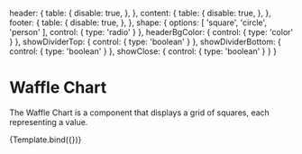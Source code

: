
<Meta
  title="Visualizations/Waffle Chart"
  component={CdcWaffleChart}
/>

  header: {
    table: {
      disable: true,
    },
  },
  content: {
    table: {
      disable: true,
    },
  },
  footer: {
    table: {
      disable: true,
    },
  },
  shape: {
    options: [ 'square', 'circle', 'person' ],
    control: { type: 'radio' }
  },
  headerBgColor: {
    control: { type: 'color' }
  },
  showDividerTop: {
    control: {
      type: 'boolean'
    }
  },
  showDividerBottom: {
    control: {
      type: 'boolean'
    }
  },
  showClose: {
    control: {
      type: 'boolean'
    }
  }
}

# Waffle Chart
The Waffle Chart is a component that displays a grid of squares, each representing a value.

<Canvas>
  <Story name="Default"
         args={{
           shape: 'square',
           title: 'Overdose Mortality Rates',
           content: 'of overdoses resulted in death.',
           subtext: 'This data is an example and does not reflect actual averages',
           orientation: 'horizontal',
           data: [
             {
               'Resulted in Death': 250,
               'Number of Overdoses': 600,
               'state': 'Alabama',
               'Year': '2010'
             },
             {
               'Resulted in Death': 16,
               'Number of Overdoses': 80,
               'state': 'Alaska',
               'Year': '2008'
             },
             {
               'Resulted in Death': 19,
               'Number of Overdoses': 100,
               'state': 'Alaska',
               'Year': '2010'
             },
             {
               'Resulted in Death': 93,
               'Number of Overdoses': 400,
               'state': 'Alaska',
               'Year': '2012'
             },
             {
               'Resulted in Death': 82,
               'Number of Overdoses': 400,
               'state': 'Arizona',
               'Year': '2010'
             }
           ],
           filters: [],
           fontSize: null,
           overallFontSize: 'medium',
           dataColumn: 'Resulted in Death',
           dataFunction: 'Sum',
           dataConditionalColumn: '',
           dataConditionalOperator: null,
           dataConditionalComparate: '',
           customDenom: true,
           dataDenom: null,
           dataDenomColumn: 'Number of Overdoses',
           dataDenomFunction: 'Sum',
           prefix: '',
           suffix: '%',
           roundToPlace: 0,
           nodeWidth: 10,
           nodeSpacer: 2,
           theme: 'blue'
         }}
         argTypes={types}
  >
    {Template.bind({})}
  </Story>
</Canvas>

<ArgsTable story="Default" />
